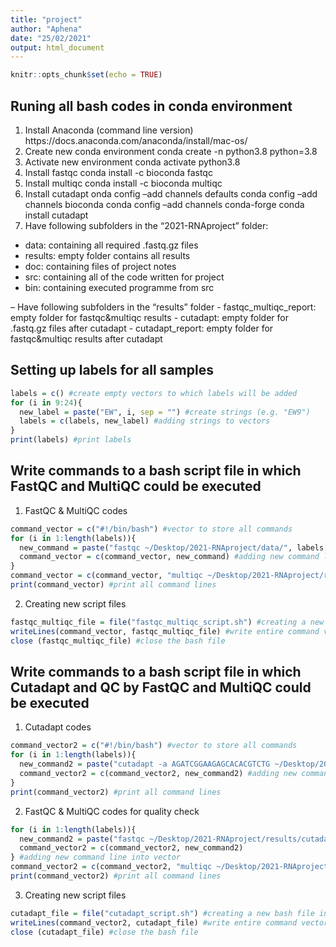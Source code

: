 ```yaml
---
title: "project"
author: "Aphena"
date: "25/02/2021"
output: html_document
---
```


```r
knitr::opts_chunk$set(echo = TRUE)
```

## Runing all bash codes in conda environment 
1. Install Anaconda (command line version)
https://docs.anaconda.com/anaconda/install/mac-os/ 
2. Create new conda environment
conda create -n python3.8 python=3.8
3. Activate new environment
conda activate python3.8
4. Install fastqc
conda install -c bioconda fastqc
5. Install multiqc
conda install -c bioconda multiqc
6. Install cutadapt
onda config --add channels defaults
conda config --add channels bioconda
conda config --add channels conda-forge
conda install cutadapt
6. Have following subfolders in the "2021-RNAproject" folder:
- data: containing all required .fastq.gz files
- results: empty folder contains all results
- doc: containing files of project notes
- src: containing all of the code written for project
- bin: containing executed programme from src

-- Have following subfolders in the "results" folder
- fastqc_multiqc_report: empty folder for fastqc&multiqc results
- cutadapt: empty folder for .fastq.gz files after cutadapt 
- cutadapt_report: empty folder for fastqc&multiqc results after cutadapt


## Setting up labels for all samples
````R
labels = c() #create empty vectors to which labels will be added
for (i in 9:24){
  new_label = paste("EW", i, sep = "") #create strings (e.g. "EW9")
  labels = c(labels, new_label) #adding strings to vectors
}
print(labels) #print labels
````

## Write commands to a bash script file in which FastQC and MultiQC could be executed
1. FastQC & MultiQC codes
````R
command_vector = c("#!/bin/bash") #vector to store all commands
for (i in 1:length(labels)){
  new_command = paste("fastqc ~/Desktop/2021-RNAproject/data/", labels[i], ".fastq.gz --extract -o ~/Desktop/2021-RNAproject/results/fastqc_multiqc_report/", sep="") #creating new command lines of applying fastqc for all fastq files
  command_vector = c(command_vector, new_command) #adding new command lines into vector
} 
command_vector = c(command_vector, "multiqc ~/Desktop/2021-RNAproject/results/fastqc_multiqc_report -o ~/Desktop/2021-RNAproject/results/fastqc_multiqc_report") #creating and adding new command lines of applying multiqc for all fastq files into bash script 
print(command_vector) #print all command lines
````

2. Creating new script files
````R
fastqc_multiqc_file = file("fastqc_multiqc_script.sh") #creating a new bash file in the current directory
writeLines(command_vector, fastqc_multiqc_file) #write entire command vector line by line to the script file
close (fastqc_multiqc_file) #close the bash file
````

## Write commands to a bash script file in which Cutadapt and QC by FastQC and MultiQC could be executed
1. Cutadapt codes
````R
command_vector2 = c("#!/bin/bash") #vector to store all commands
for (i in 1:length(labels)){
  new_command2 = paste("cutadapt -a AGATCGGAAGAGCACACGTCTG ~/Desktop/2021-RNAproject/data/", labels[i], ".fastq.gz -o ~/Desktop/2021-RNAproject/results/cutadapt/cutadapt", labels[i], ".fastq.gz", sep="") #creating new command lines of cutting adaptors for all fastq files 
  command_vector2 = c(command_vector2, new_command2) #adding new command lines  into vector 
} 
print(command_vector2) #print all command lines
````

2. FastQC & MultiQC codes for quality check
````R
for (i in 1:length(labels)){
  new_command2 = paste("fastqc ~/Desktop/2021-RNAproject/results/cutadapt/cutadapt", labels[i], ".fastq.gz --extract -o ~/Desktop/2021-RNAproject/results/cutadapt_report/", sep="") #creating new command line of running fastqc in all cutadapt-applied fastq files
  command_vector2 = c(command_vector2, new_command2)
} #adding new command line into vector
command_vector2 = c(command_vector2, "multiqc ~/Desktop/2021-RNAproject/results/cutadapt_report -o ~/Desktop/2021-RNAproject/results/cutadapt_report") #creating and adding new command line of running multiqc in cutadapt-applied fastqc files for quality check into bash script 
print(command_vector2) #print all command lines
````

3. Creating new script files
````R
cutadapt_file = file("cutadapt_script.sh") #creating a new bash file in the current directory
writeLines(command_vector2, cutadapt_file) #write entire command vector line by line to the script file
close (cutadapt_file) #close the bash file
````

